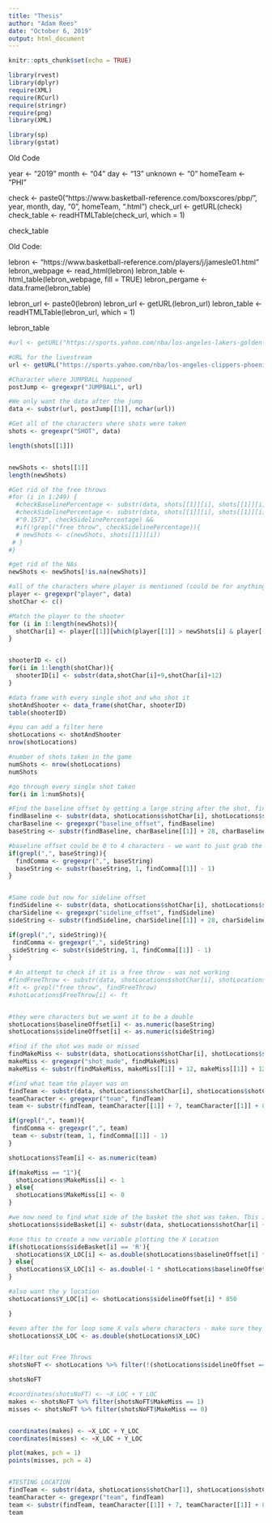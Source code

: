 ```yaml
---
title: "Thesis"
author: "Adam Rees"
date: "October 6, 2019"
output: html_document
---
```


```r
knitr::opts_chunk$set(echo = TRUE)
```

```r
library(rvest)
library(dplyr)
require(XML)
require(RCurl)
require(stringr)
require(png)
library(XML)

library(sp)
library(gstat)


```

Old Code

year <- "2019"
month <- "04"
day <- "13"
unknown <- "0"
homeTeam <- "PHI"

check <- paste0("https://www.basketball-reference.com/boxscores/pbp/", year, month, day, "0", homeTeam, ".html")
check_url <- getURL(check)
check_table <- readHTMLTable(check_url, which = 1)

check_table


Old Code:

lebron <- "https://www.basketball-reference.com/players/j/jamesle01.html"
lebron_webpage <- read_html(lebron)
lebron_table <- html_table(lebron_webpage, fill = TRUE)
lebron_pergame <- data.frame(lebron_table)

lebron_url <- paste0(lebron)
lebron_url <- getURL(lebron_url)
lebron_table <- readHTMLTable(lebron_url, which = 1)

lebron_table




```r
#url <- getURL("https://sports.yahoo.com/nba/los-angeles-lakers-golden-state-warriors-2019100509/?section=gamestream")

#URL for the livestream
url <- getURL("https://sports.yahoo.com/nba/los-angeles-clippers-phoenix-suns-2019102621/?section=gamestream")

#Character where JUMPBALL happened
postJump <- gregexpr("JUMPBALL", url)

#We only want the data after the jump
data <- substr(url, postJump[[1]], nchar(url))
```


```r

#Get all of the characters where shots were taken
shots <- gregexpr("SHOT", data)

length(shots[[1]])


newShots <- shots[[1]]
length(newShots)

#Get rid of the free throws
#for (i in 1:249) {
  #checkBaselinePercentage <- substr(data, shots[[1]][i], shots[[1]][i] + 500)
  #checkSidelinePercentage <- substr(data, shots[[1]][i], shots[[1]][i] + 250)
  #"0.1573", checkSidelinePercentage) && 
  #if(!grepl("free throw", checkSidelinePercentage)){
  # newShots <- c(newShots, shots[[1]][i])
 # }
#}

#get rid of the NAs
newShots <- newShots[!is.na(newShots)]

#all of the characters where player is mentioned (could be for anything)
player <- gregexpr("player", data)
shotChar <- c()

#Match the player to the shooter
for (i in 1:length(newShots)){
  shotChar[i] <- player[[1]][which(player[[1]] > newShots[i] & player[[1]] < newShots[i]+47)]
}


shooterID <- c()
for(i in 1:length(shotChar)){
  shooterID[i] <- substr(data,shotChar[i]+9,shotChar[i]+12)
}

#data frame with every single shot and who shot it
shotAndShooter <- data_frame(shotChar, shooterID)
table(shooterID)

#you can add a filter here
shotLocations <- shotAndShooter
nrow(shotLocations)
```



```r

#number of shots taken in the game
numShots <- nrow(shotLocations)
numShots

#go through every single shot taken
for(i in 1:numShots){

#Find the baseline offset by getting a large string after the shot, finding where it says baseline offset and taking the number after it
findBaseline <- substr(data, shotLocations$shotChar[i], shotLocations$shotChar[i] + 120)
charBaseline <- gregexpr("baseline_offset", findBaseline)
baseString <- substr(findBaseline, charBaseline[[1]] + 28, charBaseline[[1]] + 34)

#baseline offset could be 0 to 4 characters - we want to just grab the number
if(grepl(",", baseString)){
  findComma <- gregexpr(",", baseString)
  baseString <- substr(baseString, 1, findComma[[1]] - 1)
}


#Same code but now for sideline offset
findSideline <- substr(data, shotLocations$shotChar[i], shotLocations$shotChar[i] + 300)
charSideline <- gregexpr("sideline_offset", findSideline)
sideString <- substr(findSideline, charSideline[[1]] + 28, charSideline[[1]] + 33)

if(grepl(",", sideString)){
 findComma <- gregexpr(",", sideString)
 sideString <- substr(sideString, 1, findComma[[1]] - 1)
}
 
# An attempt to check if it is a free throw - was not working 
#findFreeThrow <- substr(data, shotLocations$shotChar[i], shotLocations$shotChar[i] + 450)
#ft <- grepl("free throw", findFreeThrow)
#shotLocations$FreeThrow[i] <- ft


#they were characters but we want it to be a double
shotLocations$baselineOffset[i] <- as.numeric(baseString)
shotLocations$sidelineOffset[i] <- as.numeric(sideString)

#find if the shot was made or missed
findMakeMiss <- substr(data, shotLocations$shotChar[i], shotLocations$shotChar[i] + 460)
makeMiss <- gregexpr("shot_made", findMakeMiss)
makeMiss <- substr(findMakeMiss, makeMiss[[1]] + 12, makeMiss[[1]] + 12)

#find what team the player was on
findTeam <- substr(data, shotLocations$shotChar[i], shotLocations$shotChar[i] + 460)
teamCharacter <- gregexpr("team", findTeam)
team <- substr(findTeam, teamCharacter[[1]] + 7, teamCharacter[[1]] + 8)

if(grepl(",", team)){
 findComma <- gregexpr(",", team)
 team <- substr(team, 1, findComma[[1]] - 1)
}

shotLocations$Team[i] <- as.numeric(team)

if(makeMiss == "1"){
  shotLocations$MakeMiss[i] <- 1
} else{
  shotLocations$MakeMiss[i] <- 0
}

#we now need to find what side of the basket the shot was taken. This is needed because the baseline offset is the same number for different sides of the basket
shotLocations$sideBasket[i] <- substr(data, shotLocations$shotChar[i] + 62, shotLocations$shotChar[i] + 62)

#use this to create a new variable plotting the X Location
if(shotLocations$sideBasket[i] == 'R'){
  shotLocations$X_LOC[i] <- as.double(shotLocations$baselineOffset[i] * 500)
} else{
  shotLocations$X_LOC[i] <- as.double(-1 * shotLocations$baselineOffset[i] * 500)
}

#also want the y location
shotLocations$Y_LOC[i] <- shotLocations$sidelineOffset[i] * 850

}

#even after the for loop some X vals where characters - make sure they are doubles
shotLocations$X_LOC <- as.double(shotLocations$X_LOC)


#Filter out Free Throws
shotsNoFT <- shotLocations %>% filter(!(shotLocations$sidelineOffset == 0.1573 & shotLocations$baselineOffset == 0.00))

shotsNoFT

#coordinates(shotsNoFT) <- ~X_LOC + Y_LOC
makes <- shotsNoFT %>% filter(shotsNoFT$MakeMiss == 1)
misses <- shotsNoFT %>% filter(shotsNoFT$MakeMiss == 0)


coordinates(makes) <- ~X_LOC + Y_LOC
coordinates(misses) <- ~X_LOC + Y_LOC

plot(makes, pch = 1)
points(misses, pch = 4)


#TESTING LOCATION
findTeam <- substr(data, shotLocations$shotChar[1], shotLocations$shotChar[1] + 460)
teamCharacter <- gregexpr("team", findTeam)
team <- substr(findTeam, teamCharacter[[1]] + 7, teamCharacter[[1]] + 8)
team

```










